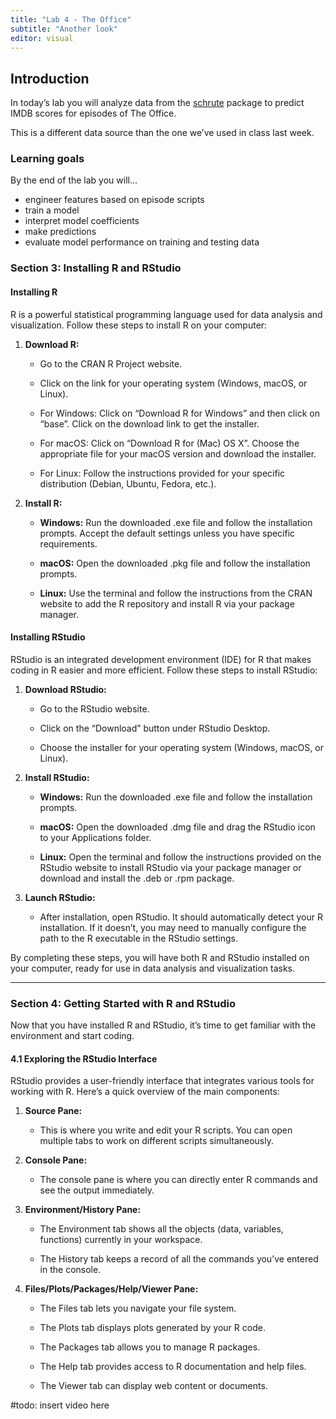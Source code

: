 ```yaml
---
title: "Lab 4 - The Office"
subtitle: "Another look"
editor: visual
---
```


## Introduction

In today's lab you will analyze data from the [schrute](https://bradlindblad.github.io/schrute/) package to predict IMDB scores for episodes of The Office.

::: callout-note
This is a different data source than the one we've used in class last week.
:::

### Learning goals

By the end of the lab you will...

-   engineer features based on episode scripts
-   train a model
-   interpret model coefficients
-   make predictions
-   evaluate model performance on training and testing data

### Section 3: Installing R and RStudio

#### Installing R

R is a powerful statistical programming language used for data analysis and visualization. Follow these steps to install R on your computer:

1.  **Download R:**

    -   Go to the CRAN R Project website.

    -   Click on the link for your operating system (Windows, macOS, or Linux).

    -   For Windows: Click on "Download R for Windows" and then click on "base". Click on the download link to get the installer.

    -   For macOS: Click on "Download R for (Mac) OS X". Choose the appropriate file for your macOS version and download the installer.

    -   For Linux: Follow the instructions provided for your specific distribution (Debian, Ubuntu, Fedora, etc.).

2.  **Install R:**

    -   **Windows:** Run the downloaded .exe file and follow the installation prompts. Accept the default settings unless you have specific requirements.

    -   **macOS:** Open the downloaded .pkg file and follow the installation prompts.

    -   **Linux:** Use the terminal and follow the instructions from the CRAN website to add the R repository and install R via your package manager.

#### Installing RStudio

RStudio is an integrated development environment (IDE) for R that makes coding in R easier and more efficient. Follow these steps to install RStudio:

1.  **Download RStudio:**

    -   Go to the RStudio website.

    -   Click on the "Download" button under RStudio Desktop.

    -   Choose the installer for your operating system (Windows, macOS, or Linux).

2.  **Install RStudio:**

    -   **Windows:** Run the downloaded .exe file and follow the installation prompts.

    -   **macOS:** Open the downloaded .dmg file and drag the RStudio icon to your Applications folder.

    -   **Linux:** Open the terminal and follow the instructions provided on the RStudio website to install RStudio via your package manager or download and install the .deb or .rpm package.

3.  **Launch RStudio:**

    -   After installation, open RStudio. It should automatically detect your R installation. If it doesn't, you may need to manually configure the path to the R executable in the RStudio settings.

By completing these steps, you will have both R and RStudio installed on your computer, ready for use in data analysis and visualization tasks.

------------------------------------------------------------------------

### Section 4: Getting Started with R and RStudio

Now that you have installed R and RStudio, it's time to get familiar with the environment and start coding.

#### 4.1 Exploring the RStudio Interface

RStudio provides a user-friendly interface that integrates various tools for working with R. Here's a quick overview of the main components:

1.  **Source Pane:**

    -   This is where you write and edit your R scripts. You can open multiple tabs to work on different scripts simultaneously.

2.  **Console Pane:**

    -   The console pane is where you can directly enter R commands and see the output immediately.

3.  **Environment/History Pane:**

    -   The Environment tab shows all the objects (data, variables, functions) currently in your workspace.

    -   The History tab keeps a record of all the commands you've entered in the console.

4.  **Files/Plots/Packages/Help/Viewer Pane:**

    -   The Files tab lets you navigate your file system.

    -   The Plots tab displays plots generated by your R code.

    -   The Packages tab allows you to manage R packages.

    -   The Help tab provides access to R documentation and help files.

    -   The Viewer tab can display web content or documents.

#todo: insert video here
